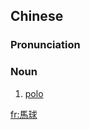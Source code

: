 {{also|马球}}
==Chinese==
{{zh-forms|s=马球}}

===Pronunciation===
{{zh-pron
|m=mǎqiú,er=y
|c=maa5 kau4
|cat=n
}}

===Noun===
{{zh-noun}}

# [[polo]]

[[fr:馬球]]